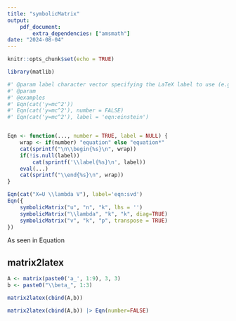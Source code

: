 ```yaml
---
title: "symbolicMatrix"
output: 
    pdf_document:
        extra_dependencies: ["amsmath"]
date: "2024-08-04"
---
```


```r
knitr::opts_chunk$set(echo = TRUE)
```

```r
library(matlib)

#' @param label character vector specifying the LaTeX label to use (e.g., \code{eqn:myeqn})
#' @param 
#' @examples 
#' Eqn(cat('y=mc^2'))
#' Eqn(cat('y=mc^2'), number = FALSE)
#' Eqn(cat('y=mc^2'), label = 'eqn:einstein')


Eqn <- function(..., number = TRUE, label = NULL) {
    wrap <- if(number) "equation" else "equation*"
    cat(sprintf("\n\\begin{%s}\n", wrap))
    if(!is.null(label)) 
        cat(sprintf('\\label{%s}\n', label))
    eval(...)
    cat(sprintf("\\end{%s}\n", wrap))
}
```

```r
Eqn(cat("X=U \\lambda V"), label='eqn:svd')
Eqn({
    symbolicMatrix("u", "n", "k", lhs = '')
    symbolicMatrix("\\lambda", "k", "k", diag=TRUE)
    symbolicMatrix("v", "k", "p", transpose = TRUE)
})
```

As seen in Equation \ref{eqn:svd} \ldots

## matrix2latex

```r
A <- matrix(paste0('a_', 1:9), 3, 3)
b <- paste0("\\beta_", 1:3)
```

```r
matrix2latex(cbind(A,b))
```

```r
matrix2latex(cbind(A,b)) |> Eqn(number=FALSE)
```





